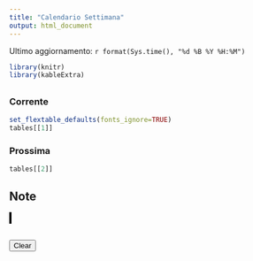```yaml
---
title: "Calendario Settimana"
output: html_document
---
```


<style>
  h1.title {
    display: none;
  }
</style>

Ultimo aggiornamento: `r format(Sys.time(), "%d %B %Y %H:%M")`

```{=html}
<script>
function updateClock() {
  var now = new Date();
  var hours = now.getHours().toString().padStart(2, '0');
  var minutes = now.getMinutes().toString().padStart(2, '0');
  document.getElementById('clock').innerHTML = hours + ":" + minutes;
}
setInterval(updateClock, 1000);
</script>
```

::: {#clock style="font-size: 24px; font-weight: bold;"}
:::

```r
library(knitr)
library(kableExtra)
```

##  {.tabset}

### Corrente

```r
set_flextable_defaults(fonts_ignore=TRUE)
tables[[1]]

```

### Prossima

```r

tables[[2]]

```

## Note

<canvas id="drawingCanvas" width="400" height="300" 
        style="border:2px solid black; touch-action: none;"></canvas>
<br>
<button onclick="clearCanvas()">Clear</button>

<script>
  var canvas = document.getElementById("drawingCanvas");
  var ctx = canvas.getContext("2d");
  var drawing = false;

  function getMousePos(event) {
    var rect = canvas.getBoundingClientRect();
    return {
      x: event.clientX - rect.left,
      y: event.clientY - rect.top
    };
  }

  function startDraw(event) {
    drawing = true;
    var pos = getMousePos(event);
    ctx.beginPath();
    ctx.moveTo(pos.x, pos.y);
    event.preventDefault();
  }

  function draw(event) {
    if (!drawing) return;
    var pos = getMousePos(event);
    ctx.lineTo(pos.x, pos.y);
    ctx.strokeStyle = "black"; 
    ctx.lineWidth = 2;
    ctx.stroke();
    event.preventDefault();
    saveCanvas(); // Save after each stroke
  }

  function stopDraw() {
    drawing = false;
    ctx.closePath();
    saveCanvas(); // Save final drawing state
  }

  function clearCanvas() {
    ctx.clearRect(0, 0, canvas.width, canvas.height);
    localStorage.removeItem("savedCanvas"); // Remove saved data
  }

  function saveCanvas() {
    localStorage.setItem("savedCanvas", canvas.toDataURL()); // Convert canvas to an image string
  }

  function loadCanvas() {
    var savedData = localStorage.getItem("savedCanvas");
    if (savedData) {
      var img = new Image();
      img.onload = function () {
        ctx.drawImage(img, 0, 0);
      };
      img.src = savedData;
    }
  }

  // Load canvas on page load
  window.onload = loadCanvas;

  // Mouse Events
  canvas.addEventListener("mousedown", startDraw);
  canvas.addEventListener("mousemove", draw);
  canvas.addEventListener("mouseup", stopDraw);
  canvas.addEventListener("mouseout", stopDraw);

  // Touch Events (for stylus or touchscreen)
  canvas.addEventListener("touchstart", function(event) {
    startDraw(event.touches[0]);
  });

  canvas.addEventListener("touchmove", function(event) {
    draw(event.touches[0]);
  });

  canvas.addEventListener("touchend", stopDraw);
</script>